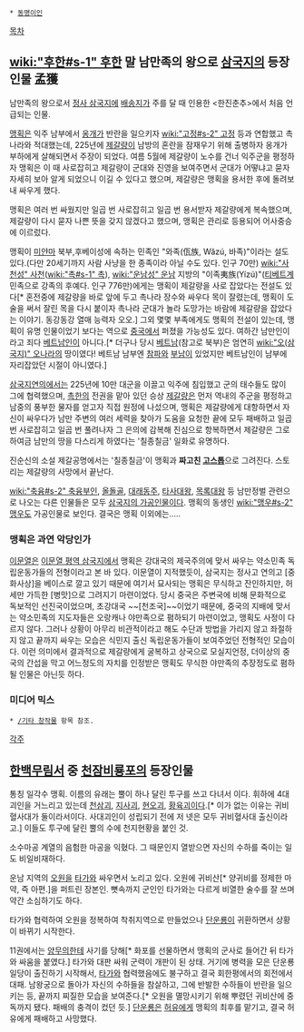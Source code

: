  * [[동명이인]]

[[목차]]

== [[wiki:"후한#s-1" 후한]] 말 남만족의 왕으로 [[삼국지]]의 등장인물 孟獲 ==
남만족의 왕으로서 [[정사 삼국지]]에 [[배송지]]가 주를 달 때 인용한 <한진춘추>에서 처음 언급되는 인물.

[[맹획]]은 익주 남부에서 [[옹개]]가 반란을 일으키자 [[wiki:"고정#s-2" 고정]] 등과 연합했고 촉나라와 적대했는데, 225년에 [[제갈량]]이 남방의 혼란을 잠재우기 위해 출병하자 옹개가 부하에게 살해되면서 주장이 되었다. 여름 5월에 제갈량이 노수를 건너 익주군을 평정하자 맹획은 이 때 사로잡히고 제갈량이 군대와 진영을 보여주면서 군대가 어떻냐고 묻자 자세히 보아 알게 되었으니 이길 수 있다고 했으며, 제갈량은 맹획을 용서한 후에 돌려보내 싸우게 했다.

맹획은 여러 번 싸웠지만 일곱 번 사로잡히고 일곱 번 용서받자 제갈량에게 복속했으며, 제갈량이 다시 묻자 나쁜 뜻을 갖지 않겠다고 했으며, 맹획은 관리로 등용되어 어사중승에 이르렀다.

맹획이 [[미얀마]] 북부,후베이성에 속하는 민족인 "와족(佤族, Wǎzú, 바족)"이라는 설도 있다.(다만 20세기까지 사람 사냥을 한 종족이라 아닐 수도 있다. 인구 70만) [[wiki:"사천성" 사천]]([[wiki:"촉#s-1" 촉]]), [[wiki:"운남성" 운남]] 지방의 "이족夷族(Yízú)"([[티베트]]계 민족으로 강족의 후예다. 인구 776만)에게는 맹획이 제갈량을 사로 잡았다는 전설도 있다[* 혼전중에 제갈량을 바로 앞에 두고 촉나라 장수와 싸우다 목이 잘렸는데, 맹획이 도술을 써서 잘린 목을 다시 붙이자 촉나라 군대가 놀라 도망가는 바람에 제갈량을 잡았다는 이야기. 동강동강 열매 능력자 오오.] 그외 몇몇 부족에게도 맹획의 전설이 있는데, 맹획이 유명 인물이었기 보다는 역으로 [[중국]]에서 퍼졌을 가능성도 있다. 여하간 남만인이라고 죄다 [[베트남]]인이 아니다.[* 더구나 당시 [[베트남]](참고로 북부)은 엄연히 [[wiki:"오(삼국지)" 오나라]]의 땅이였다! 베트남 남부엔 [[참파]]와 [[부남]]이 있었지만 베트남인이 남부에 자리잡았던 시절이 아니였다.]

[[삼국지연의]]에서는 225년에 10만 대군을 이끌고 익주에 침입했고 군의 태수들도 많이 그에 협력했으며, [[촉한]]의 전권을 맡아 있던 승상 [[제갈량]]은 먼저 역내의 주군을 평정하고 남중의 풍부한 물자를 얻고자 직접 원정에 나섰으며, 맹획은 제갈량에게 대항하면서 자신이 싸우다가 남만 주변의 여러 세력을 찾아가 도움을 요청한 끝에 모두 패배하고 일곱 번 사로잡히고 일곱 번 풀려나자 그 은의에 감복해 진심으로 항복하면서 제갈량은 그로 하여금 남만의 땅을 다스리게 하였다는 '칠종칠금' 일화로 유명하다.

진순신의 소설 제갈공명에서는 '칠종칠금'이 맹획과 '''짜고친 [[고스톱]]'''으로 그려진다. 스토리는 제갈량의 사망에서 끝난다.

[[wiki:"축융#s-2" 축융부인]], [[올돌골]], [[대래동주]], [[타사대왕]], [[목록대왕]] 등 남만정벌 관련으로 나오는 다른 인물들은 모두 [[삼국지의 가공인물]]이다. 맹획의 동생인 [[wiki:"맹우#s-2" 맹우]]도 가공인물로 보인다. 결국은 맹획 이외에는.....

=== 맹획은 과연 악당인가 ===
[[이문열]]은 [[이문열 평역 삼국지]]에서 맹획은 강대국의 제국주의에 맞서 싸우는 약소민족 독립운동가들의 전형이라고 본 바 있다. 이문열이 지적했듯이, 삼국지는 정사고 연의고 [중화사상]을 베이스로 깔고 있기 때문에 여기서 묘사되는 맹획은 무식하고 잔인하지만, 허세만 가득한 [병맛]으로 그려지기 마련이었다. 당시 중국은 주변국에 비해 문화적으로 독보적인 선진국이었으며, 초강대국 ~~[천조국]~~이었기 때문에,  중국의 지배에 맞서는 약소민족의 지도자들은 오랑캐나 야만족으로 폄하되기 마련이었고, 맹획도 사정이 다르지 않다. 그러나 상황이 아무리 비관적이라고 해도 수단과 방법을 가리지 않고 좌절하지 않고 끝까지 싸우는 모습은 식민지 출신 독립운동가들이 보여주었던 전형적인 모습이다. 이런 의미에서 결과적으로 제갈량에게 굴복하고 상국으로 모실지언정, 더이상의 중국의 간섭을 막고 어느정도의 자치를 인정받은 맹획도 무식한 야만족의 추장정도로 폄하될 인물은 아닌듯 하다.

=== 미디어 믹스 ===
 * [[/기타 창작물]] 항목 참조.

[[각주]]

== [[한백무림서]] 중 [[천잠비룡포]]의 등장인물 ==
통칭 일각수 맹획. 이름의 유래는 뿔이 하나 달린 투구를 쓰고 다녀서 이다. 휘하에 4대괴인을 거느리고 있는데 [[천삼괴]], [[지사괴]], [[현오괴]], [[황육괴]]이다.[* 이가 없는 이유는 귀비혈사대가 둘이라서이다. 사대괴인이 성립되기 전에 저 넷은 모두 귀비혈사대 출신이라고.] 이들도 투구에 달린 뿔의 수에 천지현황을 붙인 것.

소수마공 계열의 음험한 마공을 익혔다. 그 때문인지 열받으면 자신의 수하를 죽이는 일도 비일비재하다.

운남 지역의 [[오원]]을 [[타가]]와 싸우면서 노리고 있다. 오원에 귀비산[* 양귀비를 정제한 마약, 즉 아편.]을 퍼트린 장본인. 뼛속까지 군인인 타가와는 다르게 비열한 술수를 잘 쓰며 약간 소심하기도 하다.

타가와 협력하여 오원을 정복하여 착취지역으로 만들었으나 [[단운룡]]이 귀환하면서 상황이 바뀌기 시작한다.

11권에서는 [[양무의]]한테 사기를 당해[* 화포를 선물하면서 맹획의 군사로 들어간 뒤 타가와 싸움을 붙였다.] 타가와 대판 싸워 군력이 개판이 된 상태. 거기에 병력을 모은 단운룡 일당이 출진하기 시작해서, [[타가]]와 협력했음에도 불구하고 결국 회한평에서의 회전에서 대패. 남왕궁으로 돌아가 자신의 수하들을 참살하고, 그에 반발한 수하들이 반란을 일으키는 등, 끝까지 찌질한 모습을 보여준다.[* 오원을 멸망시키기 위해 뿌렸던 귀비산에 중독까지 됐다. 패배의 충격이 컸던 듯.] [[단운룡]]은 [[허유]]에게 맹획의 최후를 맡기고, 결국 허유에게 패배하고 사망했다.
